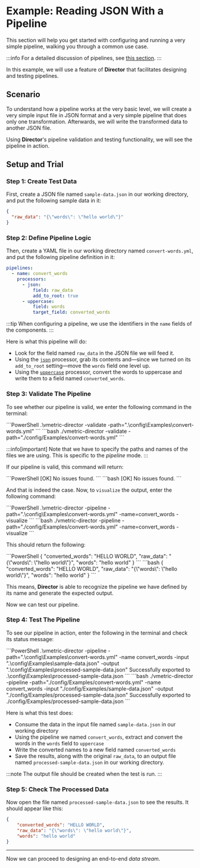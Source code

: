 
# Example: Reading JSON With a Pipeline

This section will help you get started with configuring and running a very simple pipeline, walking you through a common use case.

:::info
For a detailed discussion of pipelines, see [this section](../../configuration/pipelines/overview.mdx#configuration).
:::

In this example, we will use a feature of **Director** that facilitates designing and testing pipelines.

## Scenario

To understand how a pipeline works at the very basic level, we will create a very simple input file in JSON format and a very simple pipeline that does only one transformation. Afterwards, we will write the transformed data to another JSON file.

Using **Director**'s pipeline validation and testing functionality, we will see the pipeline in action.

## Setup and Trial

<ImportantConfigFiles />

### Step 1: Create Test Data

First, create a JSON file named `sample-data.json` in our working directory, and put the following sample data in it:

```json title="sample-data.json"
{
  "raw_data": "{\"words\": \"hello world\"}"
}
```

### Step 2: Define Pipeline Logic

Then, create a YAML file in our working directory named `convert-words.yml`, and put the following pipeline definition in it:

```yaml title="convert-words.yml"
pipelines:
  - name: convert_words
    processors:
      - json:
          field: raw_data
          add_to_root: true
      - uppercase:
          field: words
          target_field: converted_words
```

:::tip
When configuring a pipeline, we use the identifiers in the `name` fields of the components.
:::

Here is what this pipeline will do:

- Look for the field named `raw_data` in the JSON file we will feed it.
- Using the [`json`](../../configuration/pipelines/processors/json.mdx) processor, grab its contents and&mdash;since we turned on its `add_to_root` setting&mdash;move the `words` field one level up.
- Using the [`uppercase`](../../configuration/pipelines/processors/uppercase.mdx) processor, convert the words to uppercase and write them to a field named `converted_words`.

### Step 3: Validate The Pipeline

To see whether our pipeline is valid, we enter the following command in the terminal:

<Tabs>
  <TabItem value="powershell" label="PowerShell">
    ```PowerShell
    .\vmetric-director -validate -path=".\config\Examples\convert-words.yml"
    ```
  </TabItem>
  <TabItem value="bash" label="Bash">
    ```bash
    ./vmetric-director -validate -path="./config/Examples/convert-words.yml"
    ```
  </TabItem>
</Tabs>

:::info[important]
Note that we have to specify the paths and names of the files we are using. This is specific to the _pipeline_ mode.
:::

If our pipeline is valid, this command will return:

<Tabs>
  <TabItem value="powershell" label="PowerShell">
    ```PowerShell
    [OK] No issues found.
    ```
  </TabItem>
  <TabItem value="bash" label="Bash">
    ```bash
    [OK] No issues found.
    ```
  </TabItem>
</Tabs>

And that is indeed the case. Now, to `visualize` the output, enter the following command:

<Tabs>
  <TabItem value="powershell" label="PowerShell">
    ```PowerShell
    .\vmetric-director -pipeline -path=".\config\Examples\convert-words.yml" -name=convert_words -visualize
    ```
  </TabItem>
  <TabItem value="bash" label="Bash">
    ```bash
    ./vmetric-director -pipeline -path="./config/Examples/convert-words.yml" -name=convert_words -visualize
    ```
  </TabItem>
</Tabs>

This should return the following:

<Tabs>
  <TabItem value="powershell" label="PowerShell">
    ```PowerShell
    {
      "converted_words": "HELLO WORLD",
      "raw_data": "{\"words\": \"hello world\"}",
      "words": "hello world"
    }
    ```
  </TabItem>
  <TabItem value="bash" label="Bash">
    ```bash
    {
      "converted_words": "HELLO WORLD",
      "raw_data": "{\"words\": \"hello world\"}",
      "words": "hello world"
    }
    ```
  </TabItem>
</Tabs>

This means, **Director** is able to recognize the pipeline we have defined by its name and generate the expected output.

Now we can test our pipeline.

### Step 4: Test The Pipeline

To see our pipeline in action, enter the following in the terminal and check its status message:

<Tabs>
  <TabItem value="powershell" label="PowerShell">
    ```PowerShell
    .\vmetric-director -pipeline -path=".\config\Examples\convert-words.yml" -name convert_words -input ".\config\Examples\sample-data.json" -output ".\config\Examples\processed-sample-data.json"
    Successfully exported to .\config\Examples\processed-sample-data.json
    ```
  </TabItem>
  <TabItem value="bash" label="Bash">
    ```bash
    ./vmetric-director -pipeline -path="./config/Examples/convert-words.yml" -name convert_words -input "./config/Examples/sample-data.json" -output "./config/Examples/processed-sample-data.json"
    Successfully exported to ./config/Examples/processed-sample-data.json
    ```
  </TabItem>
</Tabs>

Here is what this test does:

* Consume the data in the input file named `sample-data.json` in our working directory
* Using the pipeline we named `convert_words`, extract and convert the words in the `words` field to `uppercase`
* Write the converted names to a new field named `converted_words`
* Save the results, along with the original `raw_data`, to an output file named `processed-sample-data.json` in our working directory.

:::note
The output file should be created when the test is run.
:::

### Step 5: Check The Processed Data

Now open the file named `processed-sample-data.json` to see the results. It should appear like this:

```json title="processed-sample-data.json"
{
    "converted_words": "HELLO WORLD",
    "raw_data": "{\"words\": \"hello world\"}",
    "words": "hello world"
}
```

---

Now we can proceed to designing an end-to-end _data stream_.
